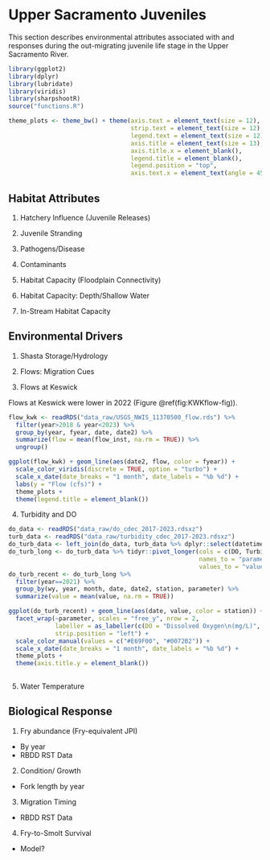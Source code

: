 # Upper Sacramento Juveniles

This section describes environmental attributes associated with and responses during the out-migrating juvenile life stage in the Upper Sacramento River.

```r
library(ggplot2) 
library(dplyr) 
library(lubridate) 
library(viridis)
library(sharpshootR)
source("functions.R")
```

```r
theme_plots <- theme_bw() + theme(axis.text = element_text(size = 12),
                                  strip.text = element_text(size = 12),
                                  legend.text = element_text(size = 12),
                                  axis.title = element_text(size = 13),
                                  axis.title.x = element_blank(),
                                  legend.title = element_blank(),
                                  legend.position = "top",
                                  axis.text.x = element_text(angle = 45, hjust = 0.5, vjust = 0.5))
```

## Habitat Attributes

1. Hatchery Influence (Juvenile Releases)

2. Juvenile Stranding

3. Pathogens/Disease

4. Contaminants

5. Habitat Capacity (Floodplain Connectivity)

6. Habitat Capacity: Depth/Shallow Water

7. In-Stream Habitat Capacity

## Environmental Drivers

1. Shasta Storage/Hydrology

2. Flows: Migration Cues

3. Flows at Keswick 

Flows at Keswick were lower in 2022 (Figure \@ref(fig:KWKflow-fig)).
```r
flow_kwk <- readRDS("data_raw/USGS_NWIS_11370500_flow.rds") %>%
  filter(year>2018 & year<2023) %>%
  group_by(year, fyear, date, date2) %>%
  summarize(flow = mean(flow_inst, na.rm = TRUE)) %>%
  ungroup()

ggplot(flow_kwk) + geom_line(aes(date2, flow, color = fyear)) +
  scale_color_viridis(discrete = TRUE, option = "turbo") + 
  scale_x_date(date_breaks = "1 month", date_labels = "%b %d") +
  labs(y = "Flow (cfs)") +
  theme_plots +
  theme(legend.title = element_blank())
```

4. Turbidity and DO
```r

do_data <- readRDS("data_raw/do_cdec_2017-2023.rdsxz")
turb_data <- readRDS("data_raw/turbidity_cdec_2017-2023.rdsxz")
do_turb_data <- left_join(do_data, turb_data %>% dplyr::select(datetime, station, Turbidity))
do_turb_long <- do_turb_data %>% tidyr::pivot_longer(cols = c(DO, Turbidity),
                                                     names_to = "parameter",
                                                     values_to = "value")
do_turb_recent <- do_turb_long %>%
  filter(year==2021) %>%
  group_by(wy, year, month, date, date2, station, parameter) %>%
  summarize(value = mean(value, na.rm = TRUE))

ggplot(do_turb_recent) + geom_line(aes(date, value, color = station)) +
  facet_wrap(~parameter, scales = "free_y", nrow = 2,
             labeller = as_labeller(c(DO = "Dissolved Oxygen\n(mg/L)", Turbidity = "Turbidity (NTU)")),
             strip.position = "left") + 
  scale_color_manual(values = c("#E69F00", "#0072B2")) + 
  scale_x_date(date_breaks = "1 month", date_labels = "%b %d") +
  theme_plots +
  theme(axis.title.y = element_blank())
  
```
5. Water Temperature


## Biological Response

1. Fry abundance (Fry-equivalent JPI)

* By year
* RBDD RST Data 

2. Condition/ Growth
* Fork length by year

3. Migration Timing
* RBDD RST Data

4. Fry-to-Smolt Survival
* Model?

